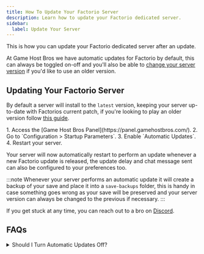 ```yaml
---
title: How To Update Your Factorio Server
description: Learn how to update your Factorio dedicated server.
sidebar:
  label: Update Your Server
---
```


This is how you can update your Factorio dedicated server after an update.

At Game Host Bros we have automatic updates for Factorio by default, this can always be toggled on-off and you'll also be able to [change your server version](/games/factorio/change-version/) if you'd like to use an older version.

## Updating Your Factorio Server

By default a server will install to the `latest` version, keeping your server up-to-date with Factorios current patch, if you're looking to play an older version follow [this guide](/games/factorio/change-version/).

<Steps>
1. Access the [Game Host Bros Panel](https://panel.gamehostbros.com/).
2. Go to `Configuration > Startup Parameters`.
3. Enable `Automatic Updates`.
4. Restart your server.
</Steps>

Your server will now automatically restart to perform an update whenever a new Factorio update is released, the update delay and chat message sent can also be configured to your preferences too.

:::note
Whenever your server performs an automatic update it will create a backup of your save and place it into a `save-backups` folder, this is handy in case something goes wrong as your save will be preserved and your server version can always be changed to the previous if necessary.
:::

If you get stuck at any time, you can reach out to a bro on [Discord](https://discord.gg/FN4XgbAwzr).

## FAQs
<details>
<summary>Should I Turn Automatic Updates Off?</summary>

We prioritize the stability of your factory by giving you full control over automatic updates. Factorio worlds and mods can be sensitive to version changes, especially with large or complex builds. By letting you toggle automatic updates and select your version, while also creating a backup of your save before an update occurs, we ensure that:

- Your megabase remains stable and functional without recipe breaking changes
- Mod compatibility isn't unexpectedly broken
- You can test updates in a controlled environment first
- Your automation systems continue running smoothly

This approach prevents any unwanted surprises that could impact hours of careful planning and construction.
</details>

